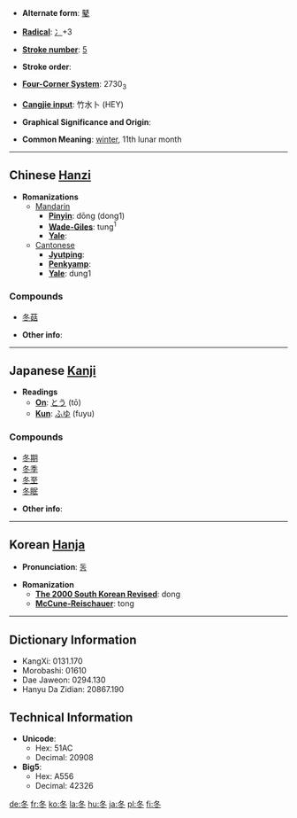 * '''Alternate form''': [[鼕]]

* '''[[Wiktionary:Chinese radical index| Radical]]''': [[Wiktionary:Chinese radical index 冫|冫]]+3

* '''[[Wiktionary:Chinese total strokes index|Stroke number]]''': [[Wiktionary:Chinese total strokes index 5|5]]

* '''Stroke order''': 

* '''[[Wiktionary:Chinese four corner index|Four-Corner System]]''': 2730<sub>3</sub>

* '''[[Wiktionary:Chinese Cangjie index|Cangjie input]]''': 竹水卜 (HEY)

* '''Graphical Significance and Origin''': 

* '''Common Meaning''': [[winter]], 11th lunar month

----

== Chinese [[Hanzi]] ==

* '''Romanizations'''
** [[Mandarin]]
*** '''[[Pinyin]]''': dōng (dong1)
*** '''[[Wade-Giles]]''': tung<sup>1</sup>
*** '''[[Yale]]''': 
**[[Cantonese]]
***'''[[Jyutping]]''':
***'''[[Penkyamp]]''': 
***'''[[Yale]]''': dung1

===Compounds===
*[[冬菇]]

* '''Other info''': 

----

== Japanese [[Kanji]] ==

* '''Readings'''
** '''[[On]]''': [[とう]] (tō)
** '''[[Kun]]''': [[ふゆ]] (fuyu)

===Compounds===
*[[冬期]]
*[[冬季]]
*[[冬至]]
*[[冬眠]]

* '''Other info''':  

----

== Korean [[Hanja]] ==

* '''Pronunciation''': [[동]]

* '''Romanization'''
** '''[[The 2000 South Korean Revised Romanization|The 2000 South Korean Revised]]''': dong
** '''[[McCune-Reischauer]]''': tong

----

== Dictionary Information ==

* KangXi: 0131.170
* Morobashi: 01610
* Dae Jaweon: 0294.130
* Hanyu Da Zidian: 20867.190

== Technical Information ==

* '''Unicode''':
** Hex: 51AC
** Decimal: 20908
* '''Big5''':
** Hex: A556
** Decimal: 42326

[[de:冬]]
[[fr:冬]]
[[ko:冬]]
[[la:冬]]
[[hu:冬]]
[[ja:冬]]
[[pl:冬]]
[[fi:冬]]